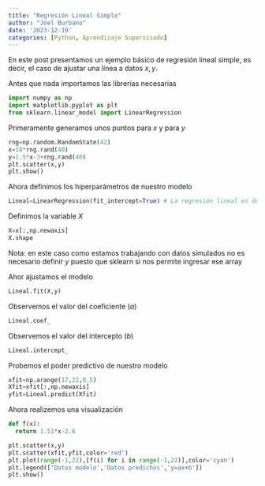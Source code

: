 ```yaml
---
title: "Regresión Lineal Simple"
author: "Joel Burbano"
date: '2023-12-19'
categories: [Python, Aprendizaje Supervisado]
---
```


En este post presentamos un ejemplo básico de regresión lineal simple, es decir, el caso de ajustar una línea a datos $x,y$.

Antes que nada importamos las librerias necesarias

```python
import numpy as np
import matplotlib.pyplot as plt
from sklearn.linear_model import LinearRegression
```

Primeramente generamos unos puntos para $x$ y para $y$

```python
rng=np.random.RandomState(42)
x=18*rng.rand(40)
y=1.5*x-3+rng.rand(40)
plt.scatter(x,y)
plt.show()
```

Ahora definimos los hiperparámetros de nuestro modelo

```python
Lineal=LinearRegression(fit_intercept=True) # La regresión lineal es de la forma y=ax+b, donde b!=0
```

Definimos la variable $X$

```python
X=x[:,np.newaxis]
X.shape
```

Nota: en este caso como estamos trabajando con datos simulados no es necesario definir $y$ puesto que sklearn si nos permite ingresar ese array

Ahor ajustamos el modelo

```python
Lineal.fit(X,y)
```

Observemos el valor del coeficiente ($a$)

```python
Lineal.coef_
```

Observemos el valor del intercepto ($b$)

```python
Lineal.intercept_
```

Probemos el poder predictivo de nuestro modelo

```python
xfit=np.arange(17,22,0.5)
Xfit=xfit[:,np.newaxis]
yfit=Lineal.predict(Xfit)
```

Ahora realizemos una visualización

```python
def f(x):
  return 1.51*x-2.6

plt.scatter(x,y)
plt.scatter(xfit,yfit,color='red')
plt.plot(range(-1,22),[f(i) for i in range(-1,22)],color='cyan')
plt.legend(['Datos modelo','Datos predichos','y=ax+b'])
plt.show()
```
